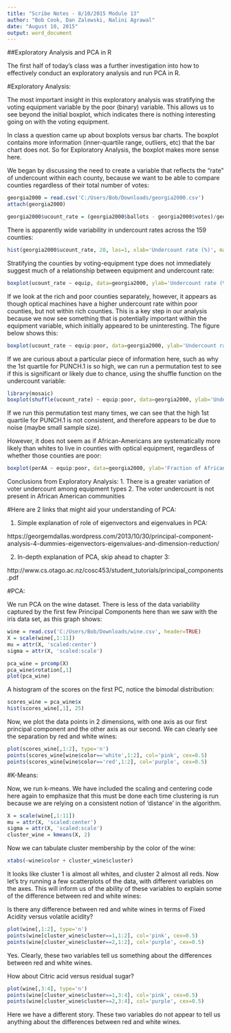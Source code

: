 ```yaml
---
title: "Scribe Notes - 8/10/2015 Module 13"
author: "Bob Cook, Dan Zalewski, Nalini Agrawal"
date: "August 10, 2015"
output: word_document
---
```


##Exploratory Analysis and PCA in R

The first half of today's class was a further investigation into how to effectively conduct an exploratory analysis and run PCA in R.

#Exploratory Analysis:

The most important insight in this exploratory analysis was stratifying the voting equipment variable by the poor (binary) variable. This allows us to see beyond the initial boxplot, which indicates there is nothing interesting going on with the voting equipment.

In class a question came up about boxplots versus bar charts. The boxplot contains more information (inner-quartile range, outliers, etc) that the bar chart does not. So for Exploratory Analysis, the boxplot makes more sense here.

We began by discussing the need to create a variable that reflects the "rate" of undercount within each county, because we want to be able to compare counties regardless of their total number of votes:

```r
georgia2000 = read.csv('C:/Users/Bob/Downloads/georgia2000.csv')
attach(georgia2000)

georgia2000$ucount_rate = (georgia2000$ballots - georgia2000$votes)/georgia2000$ballots * 100

```


There is apparently wide variability in undercount rates across the 159 counties:

```r
hist(georgia2000$ucount_rate, 20, las=1, xlab='Undercount rate (%)', main='Undercount rate across counties in Georgia')
```

Stratifying the counties by voting-equipment type does not immediately suggest much of a relationship between equipment and undercount rate:

```r
boxplot(ucount_rate ~ equip, data=georgia2000, ylab='Undercount rate (%)', main='Undercount rate by equipment type')
```

If we look at the rich and poor counties separately, however, it appears as though optical machines have a higher undercount rate within poor counties, but not within rich counties. This is a key step in our analysis because we now see something that is potentially important within the equipment variable, which initially appeared to be uninteresting. The figure below shows this:

```r
boxplot(ucount_rate ~ equip:poor, data=georgia2000, ylab='Undercount rate (%)', main='Undercount rate by equipment for rich and poor counties', xlab="0 = rich counties, 1 = poor counties", cex.lab=0.8)
```

If we are curious about a particular piece of information here, such as why the 1st quartile for PUNCH.1 is so high, we can run a permutation test to see if this is significant or likely due to chance, using the shuffle function on the undercount variable:

```r
library(mosaic)
boxplot(shuffle(ucount_rate) ~ equip:poor, data=georgia2000, ylab='Undercount rate (%)', main='Undercount rate by equipment for rich and poor counties', xlab="0 = rich counties, 1 = poor counties", cex.lab=0.8)
```

If we run this permutation test many times, we can see that the high 1st quartile for PUNCH.1 is not consistent, and therefore appears to be due to noise (maybe small sample size).


However, it does not seem as if African-Americans are systematically more likely than whites to live in counties with optical equipment, regardless of whether those counties are poor:

```r
boxplot(perAA ~ equip:poor, data=georgia2000, ylab='Fraction of African-American residents', main='Ethnicity and voting equipment', xlab="0 = rich counties, 1 = poor counties", cex.lab=0.8)
```

Conclusions from Exploratory Analysis:
1. There is a greater variation of voter undercount among equipment types
2. The voter undercount is not present in African American communities



#Here are 2 links that might aid your understanding of PCA:

(1) Simple explanation of role of eigenvectors and eigenvalues in PCA:

https://georgemdallas.wordpress.com/2013/10/30/principal-component-analysis-4-dummies-eigenvectors-eigenvalues-and-dimension-reduction/ 

(2) In-depth explanation of PCA, skip ahead to chapter 3:

http://www.cs.otago.ac.nz/cosc453/student_tutorials/principal_components.pdf




#PCA:

We run PCA on the wine dataset. There is less of the data variability captured by the first few Principal Components here than we saw with the iris data set, as this graph shows:

```r
wine = read.csv('C:/Users/Bob/Downloads/wine.csv', header=TRUE)
X = scale(wine[,1:11])
mu = attr(X, 'scaled:center')
sigma = attr(X, 'scaled:scale')

pca_wine = prcomp(X)
pca_wine$rotation[,1]
plot(pca_wine)
```

A histogram of the scores on the first PC, notice the bimodal distribution:

```r
scores_wine = pca_wine$x
hist(scores_wine[,1], 25)
```

Now, we plot the data points in 2 dimensions, with one axis as our first principal component and the other axis as our second. We can clearly see the separation by red and white wines: 

```r
plot(scores_wine[,1:2], type='n')
points(scores_wine[wine$color=='white',1:2], col='pink', cex=0.5)
points(scores_wine[wine$color=='red',1:2], col='purple', cex=0.5)
```



#K-Means:

Now, we run k-means. We have included the scaling and centering code here again to emphasize that this must be done each time clustering is run because we are relying on a consistent notion of 'distance' in the algorithm.

```r
X = scale(wine[,1:11])
mu = attr(X, 'scaled:center')
sigma = attr(X, 'scaled:scale')
cluster_wine = kmeans(X, 2)
```

Now we can tabulate cluster membership by the color of the wine:

```r
xtabs(~wine$color + cluster_wine$cluster)
```

It looks like cluster 1 is almost all whites, and cluster 2 almost all reds.
Now let's try running a few scatterplots of the data, with different variables on the axes. This will inform us of the ability of these variables to explain some of the difference between red and white wines:

Is there any difference between red and white wines in terms of Fixed Acidity versus volatile acidity?

```r
plot(wine[,1:2], type='n')
points(wine[cluster_wine$cluster==1,1:2], col='pink', cex=0.5)
points(wine[cluster_wine$cluster==2,1:2], col='purple', cex=0.5)
```

Yes. Clearly, these two variables tell us something about the differences between red and white wines.

How about Citric acid versus residual sugar?

```r
plot(wine[,3:4], type='n')
points(wine[cluster_wine$cluster==1,3:4], col='pink', cex=0.5)
points(wine[cluster_wine$cluster==2,3:4], col='purple', cex=0.5)
```

Here we have a different story. These two variables do not appear to tell us anything about the differences between red and white wines.
